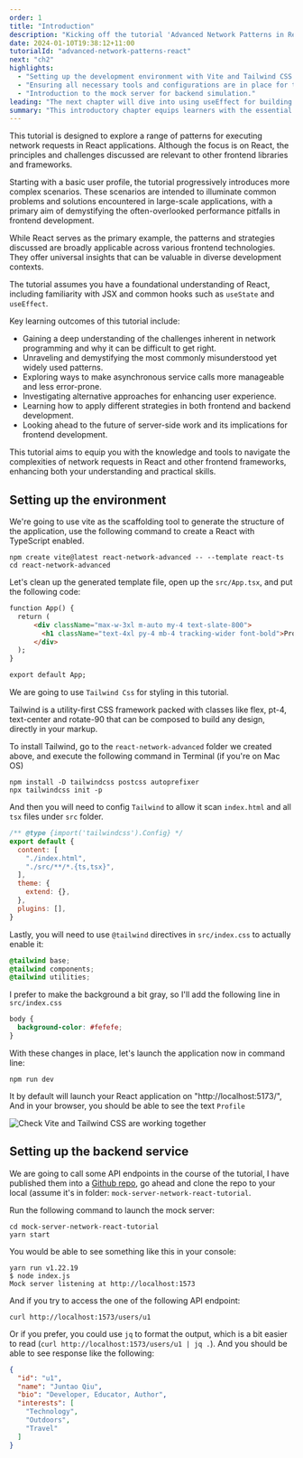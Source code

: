 ```yaml
---
order: 1
title: "Introduction"
description: "Kicking off the tutorial 'Advanced Network Patterns in React', this chapter sets the stage for exploring diverse network request patterns in React applications. It establishes the foundational knowledge needed for handling complex network scenarios in frontend development."
date: 2024-01-10T19:38:12+11:00
tutorialId: "advanced-network-patterns-react"
next: "ch2"
highlights:
  - "Setting up the development environment with Vite and Tailwind CSS."
  - "Ensuring all necessary tools and configurations are in place for the tutorial."
  - "Introduction to the mock server for backend simulation."
leading: "The next chapter will dive into using useEffect for building a basic profile page, demonstrating sequential network requests."
summary: "This introductory chapter equips learners with the essential setup and context for tackling advanced network patterns in React, paving the way for more complex concepts and practical applications in subsequent chapters."
---
```


This tutorial is designed to explore a range of patterns for executing network requests in React applications. Although the focus is on React, the principles and challenges discussed are relevant to other frontend libraries and frameworks.

Starting with a basic user profile, the tutorial progressively introduces more complex scenarios. These scenarios are intended to illuminate common problems and solutions encountered in large-scale applications, with a primary aim of demystifying the often-overlooked performance pitfalls in frontend development.

While React serves as the primary example, the patterns and strategies discussed are broadly applicable across various frontend technologies. They offer universal insights that can be valuable in diverse development contexts.

The tutorial assumes you have a foundational understanding of React, including familiarity with JSX and common hooks such as `useState` and `useEffect`.

Key learning outcomes of this tutorial include:

- Gaining a deep understanding of the challenges inherent in network programming and why it can be difficult to get right.
- Unraveling and demystifying the most commonly misunderstood yet widely used patterns.
- Exploring ways to make asynchronous service calls more manageable and less error-prone.
- Investigating alternative approaches for enhancing user experience.
- Learning how to apply different strategies in both frontend and backend development.
- Looking ahead to the future of server-side work and its implications for frontend development.

This tutorial aims to equip you with the knowledge and tools to navigate the complexities of network requests in React and other frontend frameworks, enhancing both your understanding and practical skills.

## Setting up the environment

We're going to use vite as the scaffolding tool to generate the structure of the application, use the following command to create a React with TypeScript enabled.

```shell
npm create vite@latest react-network-advanced -- --template react-ts
cd react-network-advanced
```

Let's clean up the generated template file, open up the `src/App.tsx`, and put the following code:

```html
function App() {
  return (
      <div className="max-w-3xl m-auto my-4 text-slate-800">
        <h1 className="text-4xl py-4 mb-4 tracking-wider font-bold">Profile</h1>
      </div>
  );
}

export default App;
```

We are going to use `Tailwind Css` for styling in this tutorial.

<InfoBox>
  Tailwind is a utility-first CSS framework packed with classes like flex, pt-4, text-center and rotate-90 that can be composed to build any design, directly in your markup.
</InfoBox>

To install Tailwind, go to the `react-network-advanced` folder we created above, and execute the following command in Terminal (if you're on Mac OS)

```shell
npm install -D tailwindcss postcss autoprefixer
npx tailwindcss init -p
```

And then you will need to config `Tailwind` to allow it scan `index.html` and all `tsx` files under `src` folder.

```js title="tailwind.config.js" {3-6}
/** @type {import('tailwindcss').Config} */
export default {
  content: [
    "./index.html",
    "./src/**/*.{ts,tsx}",
  ],
  theme: {
    extend: {},
  },
  plugins: [],
}
```

Lastly, you will need to use `@tailwind` directives in `src/index.css` to actually enable it:

```css title="src/index.css"
@tailwind base;
@tailwind components;
@tailwind utilities;
```

I prefer to make the background a bit gray, so I'll add the following line in `src/index.css`

```css title="src/index.css"
body {
  background-color: #fefefe;
}
```

With these changes in place, let's launch the application now in command line:

```shell
npm run dev
```

It by default will launch your React application on "http://localhost:5173/", And in your browser, you should be able to see the text `Profile`

![Check Vite and Tailwind CSS are working together](/tutorials/advanced-network-patterns-react/ch1/vite-tailwind-setup.png)

## Setting up the backend service

We are going to call some API endpoints in the course of the tutorial, I have published them into a [Github repo](https://github.com/abruzzi/mock-server-network-react-tutorial), go ahead and clone the repo to your local (assume it's in folder: `mock-server-network-react-tutorial`.

Run the following command to launch the mock server:

```shell
cd mock-server-network-react-tutorial
yarn start
```

You would be able to see something like this in your console:

```shell
yarn run v1.22.19
$ node index.js
Mock server listening at http://localhost:1573
```

And if you try to access the one of the following API endpoint:

```shell
curl http://localhost:1573/users/u1
```

Or if you prefer, you could use `jq` to format the output, which is a bit easier to read (`curl http://localhost:1573/users/u1 | jq .`). And you should be able to see response like the following:

```json
{
  "id": "u1",
  "name": "Juntao Qiu",
  "bio": "Developer, Educator, Author",
  "interests": [
    "Technology",
    "Outdoors",
    "Travel"
  ]
}
```